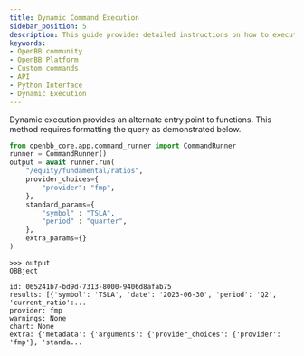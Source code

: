 ```yaml
---
title: Dynamic Command Execution
sidebar_position: 5
description: This guide provides detailed instructions on how to execute commands dynamically in the OpenBB Platform.
keywords:
- OpenBB community
- OpenBB Platform
- Custom commands
- API
- Python Interface
- Dynamic Execution
---
```



<HeadTitle title="Dynamic Command Execution | OpenBB Platform Docs" />


Dynamic execution provides an alternate entry point to functions. This method requires formatting the query as demonstrated below.

```python
from openbb_core.app.command_runner import CommandRunner
runner = CommandRunner()
output = await runner.run(
    "/equity/fundamental/ratios",
    provider_choices={
        "provider": "fmp",
    },
    standard_params={
        "symbol" : "TSLA",
        "period" : "quarter",
    },
    extra_params={}
)
```

```console
>>> output
OBBject

id: 065241b7-bd9d-7313-8000-9406d8afab75
results: [{'symbol': 'TSLA', 'date': '2023-06-30', 'period': 'Q2', 'current_ratio':...
provider: fmp
warnings: None
chart: None
extra: {'metadata': {'arguments': {'provider_choices': {'provider': 'fmp'}, 'standa...
```

